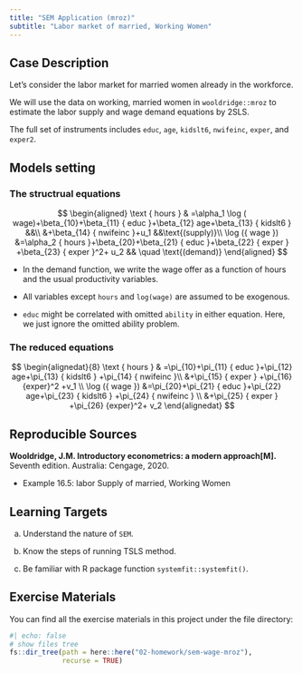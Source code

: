 ```yaml
---
title: "SEM Application (mroz)"
subtitle: "Labor market of married, Working Women"
---
```


## Case Description

Let's consider the labor market for married women already in the workforce.

We will use the data on working, married women in `wooldridge::mroz` to estimate the labor supply and wage demand equations 
by 2SLS. 

The full set of instruments includes `educ`, `age`, `kidslt6`, `nwifeinc`, `exper`, and `exper2`. 


## Models setting

### The structrual equations

$$
\begin{aligned}
\text { hours } & =\alpha_1 \log ( wage)+\beta_{10}+\beta_{11} { educ }+\beta_{12} age+\beta_{13}  { kidslt6 } &&\\
&+\beta_{14} { nwifeinc }+u_1  &&\text{(supply)}\\
 \log ({ wage }) &=\alpha_2 { hours }+\beta_{20}+\beta_{21} { educ }+\beta_{22} { exper }  +\beta_{23} { exper }^2+ u_2 && \quad \text{(demand)}
\end{aligned}
$$

- In the demand function, we write the wage offer as a function of hours and the usual productivity variables. 

- All variables except `hours` and `log(wage)` are assumed to be exogenous. 

- `educ` might be correlated with omitted `ability` in either equation. Here, we just ignore the omitted ability problem.

### The reduced equations

$$
\begin{alignedat}{8}
\text { hours } & =\pi_{10}+\pi_{11} { educ }+\pi_{12} age+\pi_{13}  { kidslt6 }  +\pi_{14} { nwifeinc }\\
&+\pi_{15} { exper }  +\pi_{16} {exper}^2 +v_1  \\
 \log ({ wage }) &=\pi_{20}+\pi_{21} { educ }+\pi_{22} age+\pi_{23}  { kidslt6 }  +\pi_{24} { nwifeinc } \\
 &+\pi_{25} { exper }  +\pi_{26} {exper}^2+ v_2
\end{alignedat}
$$

## Reproducible Sources

**Wooldridge, J.M. Introductory econometrics: a modern approach[M].** Seventh edition. Australia: Cengage, 2020.

- Example 16.5: labor Supply of married, Working Women

## Learning Targets

a. Understand the nature of `SEM`.

b. Know the steps of running TSLS method.

c. Be familiar with R package function `systemfit::systemfit()`.

## Exercise Materials 

You can find all the exercise materials in this project under the file directory:

```r
#| echo: false
# show files tree
fs::dir_tree(path = here::here("02-homework/sem-wage-mroz"),
             recurse = TRUE)
```